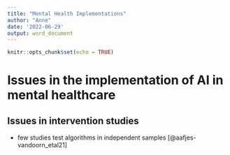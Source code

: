 ```yaml
---
title: "Mental Health Implementations"
author: "Anne"
date: '2022-06-29'
output: word_document
---
```


```r
knitr::opts_chunk$set(echo = TRUE)
```

# Issues in the implementation of AI in mental healthcare


## Issues in intervention studies

- few studies test algorithms in independent samples [@aafjes-vandoorn_etal21]
